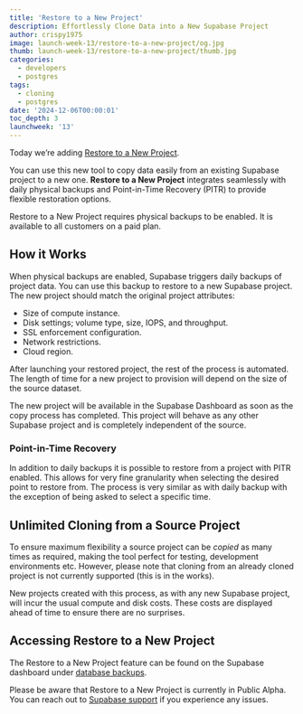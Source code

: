 ```yaml
---
title: 'Restore to a New Project'
description: Effortlessly Clone Data into a New Supabase Project
author: crispy1975
image: launch-week-13/restore-to-a-new-project/og.jpg
thumb: launch-week-13/restore-to-a-new-project/thumb.jpg
categories:
  - developers
  - postgres
tags:
  - cloning
  - postgres
date: '2024-12-06T00:00:01'
toc_depth: 3
launchweek: '13'
---
```


Today we’re adding [Restore to a New Project](https://supabase.com/docs/guides/platform/backups#restore-to-a-new-project).

You can use this new tool to copy data easily from an existing Supabase project to a new one. **Restore to a New Project** integrates seamlessly with daily physical backups and Point-in-Time Recovery (PITR) to provide flexible restoration options.

<Admonition>

Restore to a New Project requires physical backups to be enabled. It is available to all customers on a paid plan.

</Admonition>

## How it Works

When physical backups are enabled, Supabase triggers daily backups of project data. You can use this backup to restore to a new Supabase project. The new project should match the original project attributes:

- Size of compute instance.
- Disk settings; volume type, size, IOPS, and throughput.
- SSL enforcement configuration.
- Network restrictions.
- Cloud region.

After launching your restored project, the rest of the process is automated. The length of time for a new project to provision will depend on the size of the source dataset.

The new project will be available in the Supabase Dashboard as soon as the copy process has completed. This project will behave as any other Supabase project and is completely independent of the source.

### Point-in-Time Recovery

In addition to daily backups it is possible to restore from a project with PITR enabled. This allows for very fine granularity when selecting the desired point to restore from. The process is very similar as with daily backup with the exception of being asked to select a specific time.

## Unlimited Cloning from a Source Project

To ensure maximum flexibility a source project can be _copied_ as many times as required, making the tool perfect for testing, development environments etc. However, please note that cloning from an already cloned project is not currently supported (this is in the works).

<Admonition>

New projects created with this process, as with any new Supabase project, will incur the usual compute and disk costs. These costs are displayed ahead of time to ensure there are no surprises.

</Admonition>

## Accessing Restore to a New Project

The Restore to a New Project feature can be found on the Supabase dashboard under [database backups](https://supabase.com/dashboard/project/_/database/backups/restore-to-new-project).

<Admonition>

Please be aware that Restore to a New Project is currently in Public Alpha. You can reach out to [Supabase support](https://supabase.help) if you experience any issues.

</Admonition>

